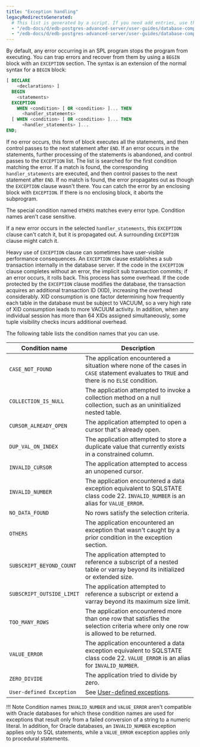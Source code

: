 ```yaml
---
title: "Exception handling"
legacyRedirectsGenerated:
  # This list is generated by a script. If you need add entries, use the `legacyRedirects` key.
  - "/edb-docs/d/edb-postgres-advanced-server/user-guides/database-compatibility-for-oracle-developers-guide/9.6/Database_Compatibility_for_Oracle_Developers_Guide_v9.6.1.068.html"
  - "/edb-docs/d/edb-postgres-advanced-server/user-guides/database-compatibility-for-oracle-developers-guide/9.5/Database_Compatibility_for_Oracle_Developers_Guide.1.162.html"
---
```


<div id="exception_handling" class="registered_link"></div>

By default, any error occurring in an SPL program stops the program from executing. You can trap errors and recover from them by using a `BEGIN` block with an `EXCEPTION` section. The syntax is an extension of the normal syntax for a `BEGIN` block:

```sql
[ DECLARE
    <declarations> ]
  BEGIN
    <statements>
  EXCEPTION
    WHEN <condition> [ OR <condition> ]... THEN
      <handler_statements>
  [ WHEN <condition> [ OR <condition> ]... THEN
      <handler_statements> ]...
END;
```

If no error occurs, this form of block executes all the statements, and then control passes to the next statement after `END`. If an error occurs in the statements, further processing of the statements is abandoned, and control passes to the `EXCEPTION` list. The list is searched for the first condition matching the error. If a match is found, the corresponding `handler_statements` are executed, and then control passes to the next statement after `END`. If no match is found, the error propagates out as though the `EXCEPTION` clause wasn't there. You can catch the error by an enclosing block with `EXCEPTION`. If there is no enclosing block, it aborts the subprogram.

The special condition named `OTHERS` matches every error type. Condition names aren't case sensitive.

If a new error occurs in the selected `handler_statements`, this `EXCEPTION` clause can't catch it, but it is propagated out. A surrounding `EXCEPTION` clause might catch it.

Heavy use of `EXCEPTION` clause can sometimes have user-visible performance consequences. An `EXCEPTION` clause establishes a sub transaction internally in the database server. If the code in the `EXCEPTION` clause completes without an error, the implicit sub transaction commits; if an error occurs, it rolls back. This process has some overhead. If the code protected by the `EXCEPTION` clause modifies the database, the transaction acquires an additional transaction ID (XID), increasing the overhead considerably. XID consumption is one factor determining how frequently each table in the database must be subject to VACUUM, so a very high rate of XID consumption leads to more VACUUM activity. In addition, when any individual session has more than 64 XIDs assigned simultaneously, some tuple visibility checks incurs additional overhead. 

The following table lists the condition names that you can use.

| Condition name            | Description                                                                                                                                   |
| ------------------------- | --------------------------------------------------------------------------------------------------------------------------------------------- |
| `CASE_NOT_FOUND`          | The application encountered a situation where none of the cases in `CASE` statement evaluates to `TRUE` and there is no `ELSE` condition. |
| `COLLECTION_IS_NULL`      | The application attempted to invoke a collection method on a null collection, such as an uninitialized nested table.                       |
| `CURSOR_ALREADY_OPEN`     | The application attempted to open a cursor that's already open.                                                                          |
| `DUP_VAL_ON_INDEX`        | The application attempted to store a duplicate value that currently exists in a constrained column.                                   |
| `INVALID_CURSOR`          | The application attempted to access an unopened cursor.                                                                                   |
| `INVALID_NUMBER`          | The application encountered a data exception equivalent to SQLSTATE class code 22. `INVALID_NUMBER` is an alias for `VALUE_ERROR`.      |
| `NO_DATA_FOUND`           | No rows satisfy the selection criteria.                                                                                                       |
| `OTHERS`                  | The application encountered an exception that wasn't caught by a prior condition in the exception section.                           |
| `SUBSCRIPT_BEYOND_COUNT`  | The application attempted to reference a subscript of a nested table or varray beyond its initialized or extended size.                   |
| `SUBSCRIPT_OUTSIDE_LIMIT` | The application attempted to reference a subscript or extend a varray beyond its maximum size limit.                                      |
| `TOO_MANY_ROWS`           | The application encountered more than one row that satisfies the selection criteria where only one row is allowed to be returned.       |
| `VALUE_ERROR`             | The application encountered a data exception equivalent to SQLSTATE class code 22. `VALUE_ERROR` is an alias for `INVALID_NUMBER`.      |
| `ZERO_DIVIDE`             | The application tried to divide by zero.                                                                                                  |
| `User-defined Exception`  | See [User-defined exceptions](08_user_defined_exceptions/#user_defined_exceptions).                                                           |

!!! Note
    Condition names `INVALID_NUMBER` and `VALUE_ERROR` aren't compatible with Oracle databases for which these condition names are used for exceptions that result only from a failed conversion of a string to a numeric literal. In addition, for Oracle databases, an `INVALID_NUMBER` exception applies only to SQL statements, while a `VALUE_ERROR` exception applies only to procedural statements.
